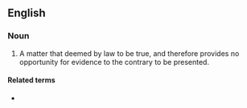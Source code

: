 ==English==

===Noun===
{{en-noun}}
# {{lb|en|legal}} A matter that deemed by law to be true, and therefore provides no opportunity for evidence to the contrary to be presented.

====Related terms====
* {{l|en|conclusively presumed}}